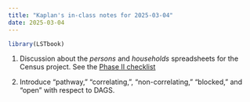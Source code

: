 ```yaml
---
title: "Kaplan's in-class notes for 2025-03-04"
date: 2025-03-04
---
```


```r
library(LSTbook)
```

1. Discussion about the *persons* and *households* spreadsheets for the Census project. See the [Phase II checklist](https://qr2-w25.github.io/homepage/projects/Census/spreadsheet-checklist.html)

2. Introduce "pathway," "correlating,", "non-correlating," "blocked," and "open" with respect to DAGS.
